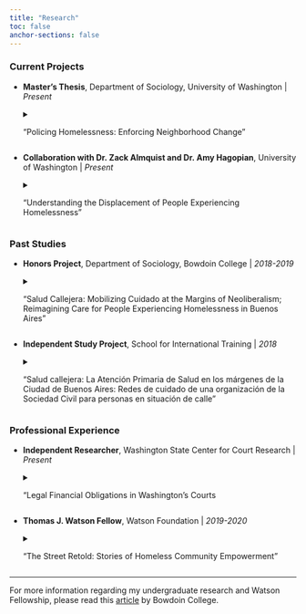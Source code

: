 ```yaml
---
title: "Research"
toc: false
anchor-sections: false
---
```


### **Current Projects**

-   **Master's Thesis**, Department of Sociology, University of Washington \| *Present*

    <details>

    <summary>"Policing Homelessness: Enforcing Neighborhood Change"</summary>

    <p>

    This paper will utilize spatial analysis to examine the relationship between neighborhood dynamics and policing homelessness in Seattle, WA.

    <p>

    </details>

-   **Collaboration with Dr. Zack Almquist and Dr. Amy Hagopian**, University of Washington \| *Present*

    <details>

    <summary>"Understanding the Displacement of People Experiencing Homelessness"</summary>

    <p>

    This study employs spatial and temporal data to model the relational event nature of encampment clearances in Seattle, WA.

    <p>

    </details>

### **Past Studies**

-   **Honors Project**, Department of Sociology, Bowdoin College \| *2018-2019*

    <details>

    <summary>"Salud Callejera: Mobilizing Cuidado at the Margins of Neoliberalism; Reimagining Care for People Experiencing Homelessness in Buenos Aires"</summary>

    <p>

    Based in Buenos Aires, Argentina, my [Honors Thesis](https://digitalcommons.bowdoin.edu/honorsprojects/113/){target="_blank"} analyzes care for people experiencing homelessness as a site for both reproducing and resisting neoliberal governance. This study finds that municipal services and the public health system render individuals responsible for housing insecurity by medicalizing poverty as a symptom of psychosocial illness. As an alternative, civil society networks reimagine care as a collective right and site of political mobilization. In addition to field observations, I draw upon interviews with people experiencing or at risk of homelessness, members of civil society organizations, public health providers, and municipal social workers.

    <p>

    </details>

-   **Independent Study Project**, School for International Training \| *2018*

    <details>

    <summary>"Salud callejera: La Atención Primaria de Salud en los márgenes de la Ciudad de Buenos Aires: Redes de cuidado de una organización de la Sociedad Civil para personas en situación de calle"</summary>

    <p>

    This [study](https://digitalcollections.sit.edu/isp_collection/2769/){target="_blank"} examines how civil society networks facilitate access to primary care for people experiencing homelessness in Buenos Aires, Argentina. Drawing upon interviews and field observations, I also explore how care differs across state services, civil society networks, and peer groups.

    <p>

    </details>

### **Professional Experience**

-   **Independent Researcher**, Washington State Center for Court Research \| *Present*

    <details>

    <summary>"Legal Financial Obligations in Washington's Courts</summary>

    <p>

    I'm helping draft a legislative report examining legal financial obligations across Washington courts. The project also involves quantitative and text data analysis, stakeholder engagement, and writing for public audiences.

    <p>

    </details>

-   **Thomas J. Watson Fellow**, Watson Foundation \| *2019-2020*

    <details>

    <summary>"The Street Retold: Stories of Homeless Community Empowerment"</summary>

    <p>

    This international [project](https://fellows.watson.foundation/51/fellows/brandon-morande.html){target="_blank"} explores how peer-based initiatives empower people confronting homelessness to share experiences, develop solidarity, and help one another survive the streets. I also examine how these communities occupy often inaccessible spaces to change perceptions of homelessness. I documented my observations and interviewees' stories on Instagram, [\@thestreetretold](https://www.instagram.com/thestreetretold/){target="_blank"}.

    <p>

    </details>

------------------------------------------------------------------------

For more information regarding my undergraduate research and Watson Fellowship, please read this [article](https://www.bowdoin.edu/news/2019/04/after-reaching-out-to-the-homeless-a-senior-discovers-how-they-help-themselves.html){target="_blank"} by Bowdoin College.
